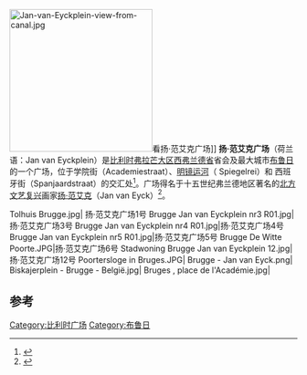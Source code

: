 [[File:Jan-van-Eyckplein-view-from-canal.jpg|250px]]看扬·范艾克广场]]
'''扬·范艾克广场'''（荷兰语：Jan van Eyckplein）是[[比利时|比利时]][[弗拉芒大区|弗拉芒大区]][[西弗兰德省|西弗兰德省]]省会及最大城市[[布鲁日|布鲁日]]的一个广场，位于学院街（Academiestraat）、[[明镜运河|明镜运河]]（ Spiegelrei）和 西班牙街（Spanjaardstraat）的交汇处<ref>{{cite web|url=http://www.fodors.com/world/europe/belgium/brugge/review-456691.html|title=Jan van Eyckplein|publisher=|accessdate=2014-11-21|archive-date=2014-11-29|archive-url=https://web.archive.org/web/20141129050342/http://www.fodors.com/world/europe/belgium/brugge/review-456691.html|dead-url=no}}</ref>。广场得名于十五世纪弗兰德地区著名的[[北方文艺复兴|北方文艺复兴]]画家[[扬·范艾克|扬·范艾克]]（Jan van Eyck）<ref>{{cite web|url=https://bezoekers.brugge.be/en/jan-van-eyckplein|title=Jan Van Eyckplein|publisher=|accessdate=2014-11-21|archive-date=2016-03-03|archive-url=https://web.archive.org/web/20160303234110/https://bezoekers.brugge.be/en/jan-van-eyckplein|dead-url=no}}</ref>。

<gallery>
Tolhuis Brugge.jpg| 扬·范艾克广场1号
Brugge Jan van Eyckplein nr3 R01.jpg|扬·范艾克广场3号
Brugge Jan van Eyckplein nr4 R01.jpg|扬·范艾克广场4号
Brugge Jan van Eyckplein nr5 R01.jpg|扬·范艾克广场5号
Brugge De Witte Poorte.JPG|扬·范艾克广场6号
Stadwoning Brugge Jan van Eyckplein 12.jpg|扬·范艾克广场12号
Poortersloge in Bruges.JPG|
Brugge - Jan van Eyck.png|
Biskajerplein - Brugge - België.jpg|
Bruges , place de l'Académie.jpg|
</gallery>

==参考==
<references />
{{commons category|Jan van Eyckplein (Brugge)}}
{{coord|51.2116|N|3.2259|E|source:wikidata|display=title}}
[[Category:比利时广场|Category:比利时广场]]
[[Category:布鲁日|Category:布鲁日]]